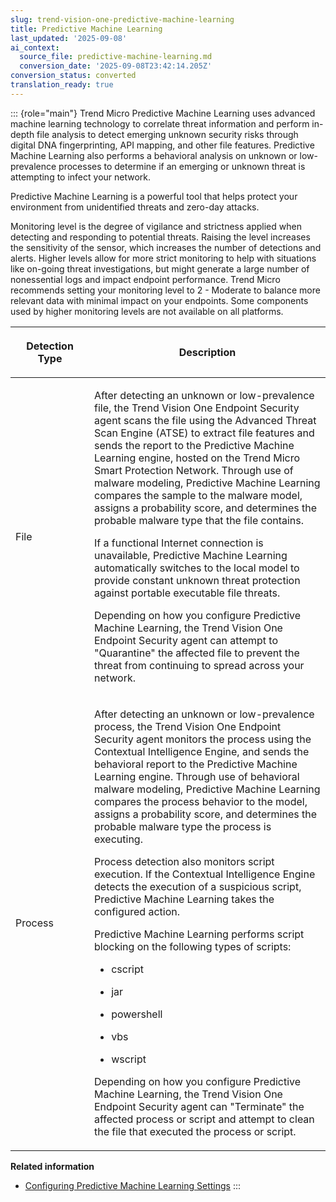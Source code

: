 ```yaml
---
slug: trend-vision-one-predictive-machine-learning
title: Predictive Machine Learning
last_updated: '2025-09-08'
ai_context:
  source_file: predictive-machine-learning.md
  conversion_date: '2025-09-08T23:42:14.205Z'
conversion_status: converted
translation_ready: true
---
```


::: {role="main"}
Trend Micro Predictive Machine Learning uses advanced machine learning technology to correlate threat information and perform in-depth file analysis to detect emerging unknown security risks through digital DNA fingerprinting, API mapping, and other file features. Predictive Machine Learning also performs a behavioral analysis on unknown or low-prevalence processes to determine if an emerging or unknown threat is attempting to infect your network.

Predictive Machine Learning is a powerful tool that helps protect your environment from unidentified threats and zero-day attacks.

Monitoring level is the degree of vigilance and strictness applied when detecting and responding to potential threats. Raising the level increases the sensitivity of the sensor, which increases the number of detections and alerts. Higher levels allow for more strict monitoring to help with situations like on-going threat investigations, but might generate a large number of nonessential logs and impact endpoint performance. Trend Micro recommends setting your monitoring level to 2 - Moderate to balance more relevant data with minimal impact on your endpoints. Some components used by higher monitoring levels are not available on all platforms.

<table>
<colgroup>
<col style="width: 25%" />
<col style="width: 75%" />
</colgroup>
<thead>
<tr>
<th><p>Detection Type</p></th>
<th><p>Description</p></th>
</tr>
</thead>
<tbody>
<tr>
<td><p>File</p></td>
<td><p>After detecting an unknown or low-prevalence file, the Trend Vision One Endpoint Security agent scans the file using the Advanced Threat Scan Engine (ATSE) to extract file features and sends the report to the Predictive Machine Learning engine, hosted on the Trend Micro Smart Protection Network. Through use of malware modeling, Predictive Machine Learning compares the sample to the malware model, assigns a probability score, and determines the probable malware type that the file contains.</p>
<p>If a functional Internet connection is unavailable, Predictive Machine Learning automatically switches to the local model to provide constant unknown threat protection against portable executable file threats.</p>
<p>Depending on how you configure Predictive Machine Learning, the Trend Vision One Endpoint Security agent can attempt to "Quarantine" the affected file to prevent the threat from continuing to spread across your network.</p></td>
</tr>
<tr>
<td><p>Process</p></td>
<td><p>After detecting an unknown or low-prevalence process, the Trend Vision One Endpoint Security agent monitors the process using the Contextual Intelligence Engine, and sends the behavioral report to the Predictive Machine Learning engine. Through use of behavioral malware modeling, Predictive Machine Learning compares the process behavior to the model, assigns a probability score, and determines the probable malware type the process is executing.</p>
<p>Process detection also monitors script execution. If the Contextual Intelligence Engine detects the execution of a suspicious script, Predictive Machine Learning takes the configured action.</p>
<p>Predictive Machine Learning performs script blocking on the following types of scripts:</p>
<ul>
<li><p>cscript</p></li>
<li><p>jar</p></li>
<li><p>powershell</p></li>
<li><p>vbs</p></li>
<li><p>wscript</p></li>
</ul>
<p>Depending on how you configure Predictive Machine Learning, the Trend Vision One Endpoint Security agent can "Terminate" the affected process or script and attempt to clean the file that executed the process or script.</p></td>
</tr>
</tbody>
</table>

**Related information**

- [Configuring Predictive Machine Learning Settings](pml-configuring-settings.mdx)
:::
